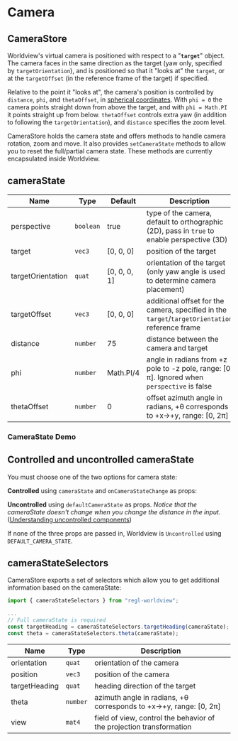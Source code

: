 
# Camera

## CameraStore

Worldview's virtual camera is positioned with respect to a "**`target`**" object. The camera faces in the same direction as the target (yaw only, specified by `targetOrientation`),
and is positioned so that it "looks at" the `target`, or at the `targetOffset` (in the reference frame of the target) if specified.

Relative to the point it "looks at", the camera's position is controlled by `distance`, `phi`, and `thetaOffset`, in [spherical coordinates](https://en.wikipedia.org/wiki/Spherical_coordinate_system).
With `phi = 0` the camera points straight down from above the target, and with `phi = Math.PI` it points straight up from below. `thetaOffset` controls extra yaw (in addition to following the `targetOrientation`), and `distance` specifies the zoom level.

CameraStore holds the camera state and offers methods to handle camera rotation, zoom and move. It also provides `setCameraState` methods to allow you to reset the full/partial camera state. These methods are currently encapsulated inside Worldview.

## cameraState


| Name              | Type      | Default      | Description                                                                                     |
| ----------------- | --------- | ------------ | ----------------------------------------------------------------------------------------------- |
| perspective       | `boolean` | true         | type of the camera, default to orthographic (2D), pass in `true` to enable perspective (3D)     |
| target            | `vec3`    | [0, 0, 0]    | position of the target                                                                          |
| targetOrientation | `quat`    | [0, 0, 0, 1] | orientation of the target (only yaw angle is used to determine camera placement)                |
| targetOffset      | `vec3`    | [0, 0, 0]    | additional offset for the camera, specified in the `target`/`targetOrientation` reference frame |
| distance          | `number`  | 75           | distance between the camera and target                                                          |
| phi               | `number`  | Math.PI/4    | angle in radians from +z pole to -z pole, range: [0, π]. Ignored when `perspective` is false    |
| thetaOffset       | `number`  | 0            | offset azimuth angle in radians, +θ corresponds to +x→+y, range: [0, 2π]                        |

### CameraState Demo

<CameraState />

## Controlled and uncontrolled cameraState

You must choose one of the two options for camera state:

**Controlled** using `cameraState` and `onCameraStateChange` as props:

<CameraStateControlled />

**Uncontrolled** using `defaultCameraState` as props. _Notice that the cameraState doesn't change when you change the distance in the input._ ([Understanding uncontrolled components](https://reactjs.org/docs/uncontrolled-components.html))

<CameraStateUncontrolled />

If none of the three props are passed in, Worldview is `Uncontrolled` using `DEFAULT_CAMERA_STATE`.

## cameraStateSelectors

CameraStore exports a set of selectors which allow you to get additional information based on the cameraState:

```js
import { cameraStateSelectors } from "regl-worldview";

...
// Full cameraState is required
const targetHeading = cameraStateSelectors.targetHeading(cameraState);
const theta = cameraStateSelectors.theta(cameraState);
```

| Name          | Type     | Description                                                          |
| ------------- | -------- | -------------------------------------------------------------------- |
| orientation   | `quat`   | orientation of the camera                                            |
| position      | `vec3`   | position of the camera                                               |
| targetHeading | `quat`   | heading direction of the target                                      |
| theta         | `number` | azimuth angle in radians, +θ corresponds to +x→+y, range: [0, 2π]    |
| view          | `mat4`   | field of view, control the behavior of the projection transformation |
